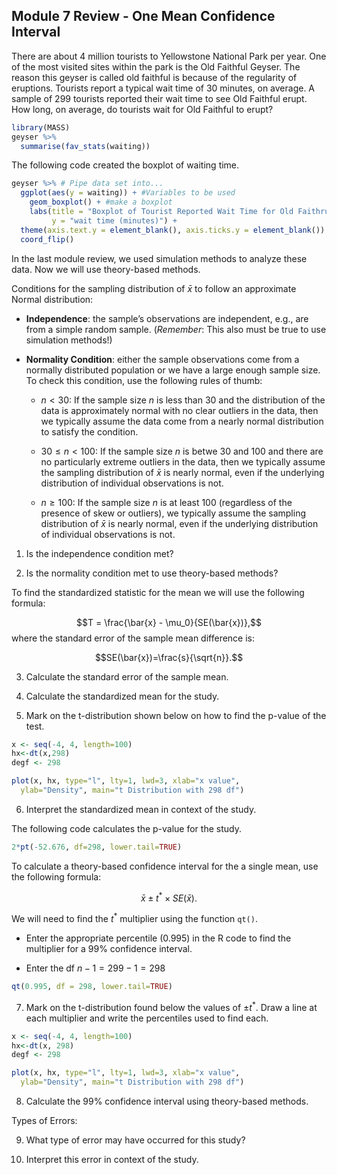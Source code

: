 ## Module 7 Review - One Mean Confidence Interval

There are about 4 million tourists to Yellowstone National Park per year.  One of the most visited sites within the park is the Old Faithful Geyser.  The reason this geyser is called old faithful is because of the regularity of eruptions.  Tourists report a typical wait time of 30 minutes, on average.  A sample of 299 tourists reported their wait time to see Old Faithful erupt.  How long, on average, do tourists wait for Old Faithful to erupt?



```r
library(MASS)
geyser %>%
  summarise(fav_stats(waiting))
```

The following code created the boxplot of waiting time. 
```r
geyser %>% # Pipe data set into...
  ggplot(aes(y = waiting)) + #Variables to be used
    geom_boxplot() + #make a boxplot
    labs(title = "Boxplot of Tourist Reported Wait Time for Old Faithrul /n to Erupt",  #Title plot
         y = "wait time (minutes)") +
  theme(axis.text.y = element_blank(), axis.ticks.y = element_blank()) +
  coord_flip()
```
In the last module review, we used simulation methods to analyze these data.  Now we will use theory-based methods.
	
Conditions for the sampling distribution of $\bar{x}$ to follow an approximate Normal distribution:

* **Independence**: the sample’s observations are independent, e.g., are from a simple random sample. (*Remember*: This also must be true to use simulation methods!)

* **Normality Condition**: either the sample observations come from a normally distributed population or we have a large enough sample size.  To check this condition, use the following rules of thumb:

    - $n < 30$: If the sample size $n$ is less than 30 and the distribution of the data is approximately normal with no clear outliers in the data, then we typically assume the data come from a nearly normal distribution to satisfy the condition.

    - $30 \leq n < 100$: If the sample size $n$ is betwe 30 and 100 and there are no particularly extreme outliers in the data, then we typically assume the sampling distribution of $\bar{x}$ is nearly normal, even if the underlying distribution of individual observations is not.
    
    - $n \geq 100$: If the sample size $n$ is at least 100 (regardless of the presence of skew or outliers), we typically assume the sampling distribution of $\bar{x}$ is nearly normal, even if the underlying distribution of individual observations is not.
    
1. Is the independence condition met?

\vspace{0.5in}

2. Is the normality condition met to use theory-based methods?

\vspace{1in}

To find the standardized statistic for the mean we will use the following formula:

$$T = \frac{\bar{x} - \mu_0}{SE(\bar{x})},$$
where the standard error of the sample mean difference is:

$$SE(\bar{x})=\frac{s}{\sqrt{n}}.$$

3. Calculate the standard error of the sample mean.

\vspace{0.8in}

4. Calculate the standardized mean for the study.

\vspace{1in}

\newpage

5. Mark on the t-distribution shown below on how to find the p-value of the test.

```r

x <- seq(-4, 4, length=100)
hx<-dt(x,298)
degf <- 298

plot(x, hx, type="l", lty=1, lwd=3, xlab="x value",
  ylab="Density", main="t Distribution with 298 df")

```

6. Interpret the standardized mean in context of the study.
\vspace{1in}

The following code calculates the p-value for the study.
```r
2*pt(-52.676, df=298, lower.tail=TRUE)
```


To calculate a theory-based confidence interval for the a single mean, use the following formula:

$$\bar{x}\pm t^* \times SE(\bar{x}).$$

We will need to find the $t^*$ multiplier using the function `qt()`. 

* Enter the appropriate percentile (0.995) in the R code to find the multiplier for a 99\% confidence interval.

* Enter the df $n - 1 = 299 - 1 = 298$

```r
qt(0.995, df = 298, lower.tail=TRUE)
```
7. Mark on the t-distribution found below the values of $\pm t^*$.  Draw a line at each multiplier and write the percentiles used to find each.
\vspace{1mm}

```r

x <- seq(-4, 4, length=100)
hx<-dt(x, 298)
degf <- 298

plot(x, hx, type="l", lty=1, lwd=3, xlab="x value",
  ylab="Density", main="t Distribution with 298 df")

```
8. Calculate the 99\% confidence interval using theory-based methods.
\vspace{1in}

Types of Errors:

\vspace{3.5in}

9. What type of error may have occurred for this study?

\vspace{0.3in}

10. Interpret this error in context of the study.


\newpage

